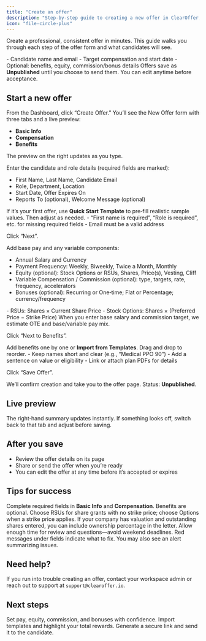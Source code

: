 ```yaml
---
title: "Create an offer"
description: "Step-by-step guide to creating a new offer in ClearOffer, from candidate details to compensation and benefits."
icon: "file-circle-plus"
---
```


Create a professional, consistent offer in minutes. This guide walks you through each step of the offer form and what candidates will see.

<CardGroup cols={2}>
<Card title="What you’ll need" icon="circle-check">
- Candidate name and email
- Target compensation and start date
- Optional: benefits, equity, commission/bonus details
</Card>

<Card title="Good to know" icon="circle-info">
Offers save as <strong>Unpublished</strong> until you choose to send them. You can edit anytime before acceptance.
</Card>
</CardGroup>

## Start a new offer

<Steps>
<Step title="Open the offer form">
From the Dashboard, click “Create Offer.” You’ll see the New Offer form with three tabs and a live preview:

- <strong>Basic Info</strong>
- <strong>Compensation</strong>
- <strong>Benefits</strong>

The preview on the right updates as you type.
</Step>

<Step title="Fill out Basic Info">
Enter the candidate and role details (required fields are marked):

- First Name, Last Name, Candidate Email
- Role, Department, Location
- Start Date, Offer Expires On
- Reports To (optional), Welcome Message (optional)

<AccordionGroup>
<Accordion title="Time-saver: Quick Start Template">
If it’s your first offer, use <strong>Quick Start Template</strong> to pre‑fill realistic sample values. Then adjust as needed.
</Accordion>

<Accordion title="Validation you might see">
- “First name is required”, “Role is required”, etc. for missing required fields
- Email must be a valid address
</Accordion>
</AccordionGroup>

Click “Next”.
</Step>

<Step title="Configure Compensation">
Add base pay and any variable components:

- Annual Salary and Currency
- Payment Frequency: Weekly, Biweekly, Twice a Month, Monthly
- Equity (optional): Stock Options or RSUs, Shares, Price(s), Vesting, Cliff
- Variable Compensation / Commission (optional): type, targets, rate, frequency, accelerators
- Bonuses (optional): Recurring or One‑time; Flat or Percentage; currency/frequency

<CardGroup cols={2}>
<Card title="Equity math" icon="calculator">
- RSUs: Shares × Current Share Price
- Stock Options: Shares × (Preferred Price − Strike Price)
</Card>

<Card title="OTE and pay mix" icon="chart-line">
When you enter base salary and commission target, we estimate OTE and base/variable pay mix.
</Card>
</CardGroup>

Click “Next to Benefits”.
</Step>

<Step title="Add Benefits (optional)">
Add benefits one by one or <strong>Import from Templates</strong>. Drag and drop to reorder.

<AccordionGroup>
<Accordion title="Tips for benefits">
- Keep names short and clear (e.g., “Medical PPO 90”)  
- Add a sentence on value or eligibility  
- Link or attach plan PDFs for details
</Accordion>
</AccordionGroup>

Click “Save Offer”.

<Check>
We’ll confirm creation and take you to the offer page. Status: <strong>Unpublished</strong>.
</Check>
</Step>
</Steps>

## Live preview

<Info>
The right‑hand summary updates instantly. If something looks off, switch back to that tab and adjust before saving.
</Info>

## After you save

- Review the offer details on its page
- Share or send the offer when you’re ready
- You can edit the offer at any time before it’s accepted or expires

## Tips for success

<AccordionGroup>
<Accordion title="Required fields to save">
Complete required fields in <strong>Basic Info</strong> and <strong>Compensation</strong>. Benefits are optional.
</Accordion>

<Accordion title="Options vs RSUs">
Choose RSUs for share grants with no strike price; choose Options when a strike price applies.
</Accordion>

<Accordion title="Show equity ownership in the letter">
If your company has valuation and outstanding shares entered, you can include ownership percentage in the letter.
</Accordion>

<Accordion title="Thoughtful expiration dates">
Allow enough time for review and questions—avoid weekend deadlines.
</Accordion>

<Accordion title="Validation and errors">
Red messages under fields indicate what to fix. You may also see an alert summarizing issues.
</Accordion>
</AccordionGroup>

## Need help?

If you run into trouble creating an offer, contact your workspace admin or reach out to support at `support@clearoffer.io`.

## Next steps

<CardGroup cols={3}>
<Card title="Compensation details" icon="money-bill" href="/offers/compensation">
Set pay, equity, commission, and bonuses with confidence.
</Card>
<Card title="Benefits and perks" icon="gift" href="/offers/benefits-and-perks">
Import templates and highlight your total rewards.
</Card>
<Card title="Share an offer" icon="link" href="/offers/sharing-an-offer">
Generate a secure link and send it to the candidate.
</Card>
</CardGroup>


